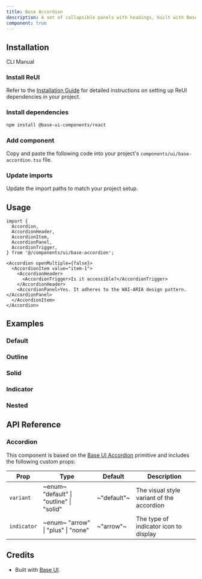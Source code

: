 ```yaml
---
title: Base Accordion
description: A set of collapsible panels with headings, built with Base UI components.
component: true
---
```


<ComponentPreview name="base-accordion/default" />

## Installation

<Tabs defaultValue="cli">

<TabsList>
  <TabsTrigger value="cli">CLI</TabsTrigger>
  <TabsTrigger value="manual">Manual</TabsTrigger>
</TabsList>

<TabsContent value="cli">
  <CliCommands name="base-accordion" />
</TabsContent>

<TabsContent value="manual">
<Steps>

### Install ReUI

Refer to the [Installation Guide](/docs/installation) for detailed instructions on setting up ReUI dependencies in your project.

### Install dependencies

```bash
npm install @base-ui-components/react
```

### Add component

Copy and paste the following code into your project's `components/ui/base-accordion.tsx` file.

<ComponentPreview name="base-accordion" />

### Update imports

Update the import paths to match your project setup.

</Steps>

</TabsContent>

</Tabs>

## Usage

```tsx
import {
  Accordion,
  AccordionHeader,
  AccordionItem,
  AccordionPanel,
  AccordionTrigger,
} from '@/components/ui/base-accordion';
```

```tsx
<Accordion openMultiple={false}>
  <AccordionItem value="item-1">
    <AccordionHeader>
      <AccordionTrigger>Is it accessible?</AccordionTrigger>
    </AccordionHeader>
    <AccordionPanel>Yes. It adheres to the WAI-ARIA design pattern.</AccordionPanel>
  </AccordionItem>
</Accordion>
```

## Examples

### Default

<ExamplePreview path="base-accordion/default" />

### Outline

<ExamplePreview path="base-accordion/outline" />

### Solid

<ExamplePreview path="base-accordion/solid" />

### Indicator

<ExamplePreview path="base-accordion/indicator" />

### Nested

<ExamplePreview path="base-accordion/nested" />

## API Reference

### Accordion

This component is based on the [Base UI Accordion](https://base-ui.com/react/components/accordion) primitive and includes the following custom props:

| **Prop**    | **Type**                                                              | **Default** | **Description**                           |
| ----------- | --------------------------------------------------------------------- | ----------- | ----------------------------------------- |
| `variant`   | ~enum~ <PopoverInfo> "default" \| "outline" \| "solid" </PopoverInfo> | ~"default"~ | The visual style variant of the accordion |
| `indicator` | ~enum~ <PopoverInfo> "arrow" \| "plus" \| "none" </PopoverInfo>       | ~"arrow"~   | The type of indicator icon to display     |

## Credits

- Built with [Base UI](https://base-ui.com/react/components/accordion).
